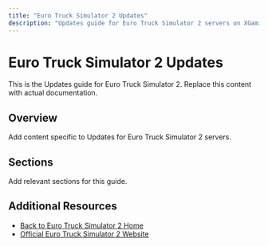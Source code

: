 ```yaml
---
title: "Euro Truck Simulator 2 Updates"
description: "Updates guide for Euro Truck Simulator 2 servers on XGamingServer"
---
```


# Euro Truck Simulator 2 Updates

This is the Updates guide for Euro Truck Simulator 2. Replace this content with actual documentation.

## Overview

Add content specific to Updates for Euro Truck Simulator 2 servers.

## Sections

Add relevant sections for this guide.

## Additional Resources

- [Back to Euro Truck Simulator 2 Home](./index)
- [Official Euro Truck Simulator 2 Website](https://example.com)
